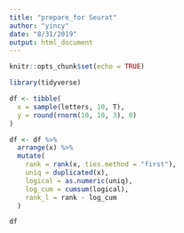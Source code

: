 ```yaml
---
title: "prepare_for Seurat"
author: "yincy"
date: "8/31/2019"
output: html_document
---
```


```r
knitr::opts_chunk$set(echo = TRUE)
```

```r
library(tidyverse)
```


```r
df <- tibble(
  x = sample(letters, 10, T),
  y = round(rnorm(10, 10, 3), 0)
)

df <- df %>%
  arrange(x) %>% 
  mutate(
    rank = rank(x, ties.method = "first"),
    uniq = duplicated(x),
    logical = as.numeric(uniq),
    log_cum = cumsum(logical),
    rank_l = rank - log_cum
  )

df
```





